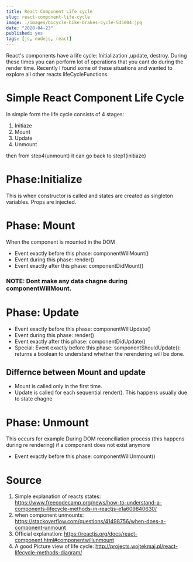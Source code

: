 ```yaml
---
title: React Component Life cycle
slug: react-component-life-cycle
image: ./images/bicycle-bike-brakes-cycle-545004.jpg
date: "2020-04-23"
published: yes
tags: [js, nodejs, react]
---
```



React's components have a life cycle: Initialization ,update, destroy. During these times you can perform lot of operations that you cant do during the render time. Recently I found some of these situations and wanted to explore all other reacts lifeCycleFunctions.

# Simple React Component Life Cycle

In simple form the life cycle consists of 4 stages:

1. Initiaze
2. Mount
3. Update
4. Unmount

then from step4(unmount) it can go back to step1(initiaze)

# Phase:Initialize

This is when constructor is called and states are created as singleton variables. Props are injected.

# Phase: Mount

When the component is mounted in the DOM

- Event exactly before this phase: componentWillMount()
- Event during this phase: render()
- Event exactly after this phase: componentDidMount()

### NOTE: Dont make any data chagne during componentWillMount.

# Phase: Update

- Event exactly before this phase: componentWillUpdate()
- Event during this phase: render()
- Event exactly after this phase: componentDidUpdate()
- Special: Event exactly before this phase: somponentShouldUpdate(): returns a boolean to understand whether the rerendering will be done.

## Differnce between Mount and update

- Mount is called only in the first time.
- Update is called for each sequential render(). This happens usually due to state chagne

# Phase: Unmount

This occurs for example During DOM reconciliation process (this happens during re rendering) if a component does not exist anymore

- Event exactly before this phase: componentWillUnmount()

# Source

1. Simple explanation of reacts states: https://www.freecodecamp.org/news/how-to-understand-a-components-lifecycle-methods-in-reactjs-e1a609840630/
2. when component unmounts: https://stackoverflow.com/questions/41498756/when-does-a-component-unmount
3. Official explanation: https://reactjs.org/docs/react-component.html#componentwillunmount
4. A good Picture view of life cycle: http://projects.wojtekmaj.pl/react-lifecycle-methods-diagram/
